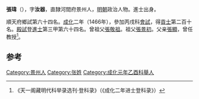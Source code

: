 {{Otheruses|other=名为张玮的其他人物|张玮}}
{{Otheruses|other=名为张汝器的其他人物|张汝器}}

'''張瑋'''（{{bd|1429年||？}}），字'''汝器'''，直隸河間府景州人，[[明朝|明朝]]政治人物。進士出身。

順天府鄉試第六十四名。[[成化|成化]]二年（1466年），參加丙戌科[[會試|會試]]，得[[貢士|貢士]]第二百十名。[[殿試|殿試]]登[[進士|進士]]第三甲第六十四名。曾祖父[[張敬祖|張敬祖]]。祖父[[張景初|張景初]]。父亲[[張顯|張顯]]，曾任教授<ref>《天一阁藏明代科举录选刊·登科录》（《成化二年进士登科录》）</ref>。

==参考==
{{reflist}}
{{明朝人物小作品}}
{{成化二年丙戌科殿試金榜}}

[[Category:景州人|Category:景州人]]
[[Category:张姓|Category:张姓]]
[[Category:成化元年乙酉科舉人|Category:成化元年乙酉科舉人]]